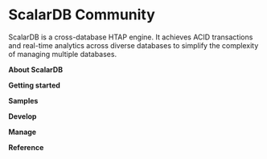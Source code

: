 # ScalarDB Community


ScalarDB is a cross-database HTAP engine. It achieves ACID transactions and real-time analytics across diverse databases to simplify the complexity of managing multiple databases.

**About ScalarDB**

<CardRowAbout />

**Getting started**

<CardRowGettingStarted />

**Samples**

<CardRowSamples />

**Develop**

<CardRowDevelop />

**Manage**

<CardRowManage />

**Reference**

<CardRowReference />
